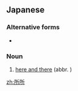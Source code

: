 ==Japanese==
{{ja-kanjitab|ところ|ところ|k2=どころ|r=y|yomi=kun}}

===Alternative forms===
* {{l/ja|処処}}

===Noun===
{{ja-noun|ところどころ}}

# [[here and there]] (abbr. {{l/ja|所々}})

[[zh:所所]]